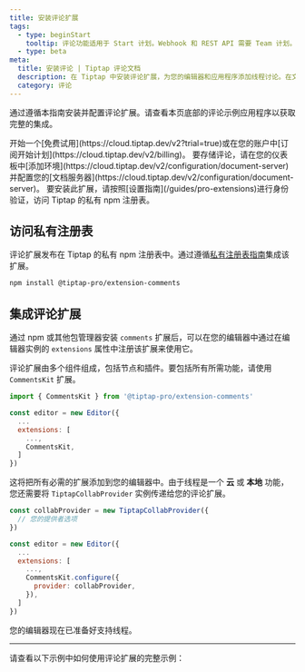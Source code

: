 ```yaml
---
title: 安装评论扩展
tags:
  - type: beginStart
    tooltip: 评论功能适用于 Start 计划。Webhook 和 REST API 需要 Team 计划。
  - type: beta
meta:
  title: 安装评论 | Tiptap 评论文档
  description: 在 Tiptap 中安装评论扩展，为您的编辑器和应用程序添加线程讨论。在文档中了解更多信息！
  category: 评论
---
```



通过遵循本指南安装并配置评论扩展。请查看本页底部的评论示例应用程序以获取完整的集成。

<Requirements>
    <RequirementItem label="1. Activate trial or subscribe">
        开始一个[免费试用](https://cloud.tiptap.dev/v2?trial=true)或在您的账户中[订阅开始计划](https://cloud.tiptap.dev/v2/billing)。
    </RequirementItem>
    <RequirementItem label="2. 启动文档服务器">
        要存储评论，请在您的仪表板中[添加环境](https://cloud.tiptap.dev/v2/configuration/document-server)并配置您的[文档服务器](https://cloud.tiptap.dev/v2/configuration/document-server)。
    </RequirementItem>
    <RequirementItem label="3. 从私有注册表安装">
        要安装此扩展，请按照[设置指南](/guides/pro-extensions)进行身份验证，访问 Tiptap 的私有 npm 注册表。
    </RequirementItem>
</Requirements>

## 访问私有注册表
评论扩展发布在 Tiptap 的私有 npm 注册表中。通过遵循[私有注册表指南](/guides/pro-extensions)集成该扩展。


```bash
npm install @tiptap-pro/extension-comments
```

## 集成评论扩展

通过 npm 或其他包管理器安装 `comments` 扩展后，可以在您的编辑器中通过在编辑器实例的 `extensions` 属性中注册该扩展来使用它。

评论扩展由多个组件组成，包括节点和插件。要包括所有所需功能，请使用 `CommentsKit` 扩展。

```js
import { CommentsKit } from '@tiptap-pro/extension-comments'

const editor = new Editor({
  ...
  extensions: [
    ...,
    CommentsKit,
  ]
})
```

这将把所有必需的扩展添加到您的编辑器中。由于线程是一个 **云** 或 **本地** 功能，您还需要将 `TiptapCollabProvider` 实例传递给您的评论扩展。

```js
const collabProvider = new TiptapCollabProvider({
  // 您的提供者选项
})

const editor = new Editor({
  ...
  extensions: [
    ...,
    CommentsKit.configure({
      provider: collabProvider,
    }),
  ]
})
```

您的编辑器现在已准备好支持线程。

<hr />

请查看以下示例中如何使用评论扩展的完整示例：

<CodeDemo isPro path="/Extensions/Comments?inline=false&hideSource=false" />